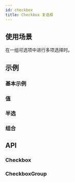 ```yaml
---
id: checkbox
title: Checkbox 复选框
---
```



## 使用场景

在一组可选项中进行多项选择时。

## 示例

### 基本示例

<Story fn={stories.Basic} />

### 值

<Story fn={stories.Value} />

### 半选

<Story fn={stories.Indeterminate} />

### 组合

<Story fn={stories.GroupDemo} />

## API

### Checkbox

<PropsTable component={Checkbox} />

### CheckboxGroup

<PropsTable component={CheckboxGroup} />
